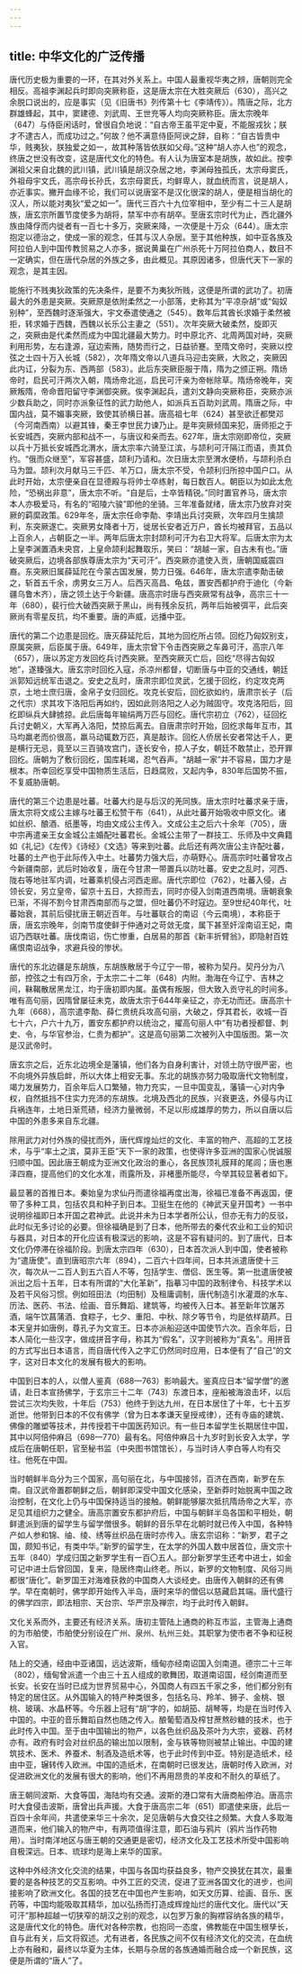 ```yaml
---
---
---
```

title: 中华文化的广泛传播
---




唐代历史极为重要的一环，在其对外关系上。中国人最重视华夷之辨，唐朝则完全相反。高祖李渊起兵时即向突厥称臣，这是唐太宗在大胜突厥后（630），高兴之余脱口说出的，应是事实（见《旧唐书》列传第十七《李靖传》）。隋唐之际，北方群雄蜂起，其中，窦建德、刘武周、王世充等人均向突厥称臣。唐太宗晚年（647）与侍臣闲话时，曾很自负地说：“自古帝王虽平定中夏，不能服戎狄；朕才不逮古人，而成功过之。”何故？他不满意侍臣阿谀之辞，自称：“自古皆贵中华，贱夷狄，朕独爱之如一，故其种落皆依朕如父母。”这种“胡人亦人也”的观念，终唐之世没有改变，这是唐代文化的特色。有人认为唐室本是胡族，故如此。按李渊祖父来自北魏的武川镇，武川镇是胡汉杂居之地，李渊母独孤氏，太宗母窦氏，外祖母宇文氏，高宗母长孙氏，玄宗母窦氏，均鲜卑人，就血统而言，说是胡人，亦近事实。撇开血缘不论，我们可以说唐室不是汉化很深的胡人，便是相当胡化的汉人，所以能对夷狄“爱之如一”。唐代三百六十九位宰相中，至少有二十三人是胡族，唐玄宗所置节度使多为胡将，禁军中亦有胡卒。至唐玄宗时代为止，西北疆外族由降俘而内徙者有一百七十多万，突厥来降，一次便是十万众（644）。唐太宗抱定以德治之，使成一家的观念，任其与汉人杂居。至于其他种族，如中亚各族及阿拉伯人到中国传教贸易之人亦多，据说黄巢在广州杀死十万阿拉伯商人，数目不一定确实，但在唐代杂居的外族之多，由此概见。其原因诸多，但唐代天下一家的观念，是其主因。

能施行不贱夷狄政策的先决条件，是要不为夷狄所贱，这便是所谓的武功了。初唐最大的外患是突厥。突厥原是依附柔然之一小部落，史称其为“平凉杂胡”或“匈奴别种”，至西魏时逐渐强大，宇文泰遣使通之（545）。数年后其酋长求婚于柔然被拒，转求婚于西魏，西魏以长乐公主妻之（551）。次年突厥大破柔然，旋即灭之，突厥由是代柔然而成为中国北疆最大势力。时中原北齐、北周两国对峙，突厥利用形势，左右逢源，寇边索贿，随势而行之，日益骄蹇。至隋文帝时，突厥以控弦之士四十万入长城（582），次年隋文帝以八道兵马迎击突厥，大败之，突厥因此内讧，分裂为东、西两部（583）。此后东突厥臣服于隋，隋为之颁正朔。隋炀帝时，启民可汗两次入朝，隋炀帝北巡，启民可汗亲为帝帐除草。隋炀帝晚年，突厥叛隋，帝命晋阳留守李渊御突厥。俟李渊起兵，遣刘文静向突厥称臣，突厥亦派少数兵助之，同时亦派象征性的武力助他人，如派兵五百助刘武周。隋唐之际，中国内战，莫不媚事突厥，致使其骄横日甚。唐高祖七年（624）甚至欲迁都樊邓（今河南西南）以避其锋，秦王李世民力谏乃止。是年突厥倾国来犯，唐师拒之于长安城西，突厥内部和战不一，与唐议和亲而去。627年，唐太宗刚即帝位，突厥以兵十万抵长安城西北渭水，唐太宗率六骑至江滨，与颉利可汗隔江而语，责其负约。“俄而众继至”，军容甚盛，颉利乃请和。次日唐太宗至渭水便桥，与颉利杀白马为盟。颉利次月献马三千匹、羊万口，唐太宗不受，令颉利归所掠中国户口。从此时开始，太宗便亲自在显德殿与将帅士卒练射，每日数百人。朝臣以为如此太危险，“恐祸出非意”，唐太宗不听。“自是后，士卒皆精锐。”同时置官养马，唐太宗本人亦极爱马，有名的“昭陵六骏”即他的坐骑。三年准备就绪，唐太宗乃放弃对突厥的羁縻政策。629年冬，唐太宗任命李勣、李靖出兵讨突厥，次年四月生擒颉利，东突厥遂亡。突厥男女降者十万，徙居长安者近万户，酋长均被拜官，五品以上百余人，占朝臣之一半。两年后唐太宗封颉利可汗为右卫大将军。后唐太宗为太上皇李渊置酒未央宫，上皇命颉利起舞取乐，笑曰：“胡越一家，自古未有也。”唐破突厥后，边境各部族尊唐太宗为“天可汗”。西突厥亦遣使入贡，唐朝国威震四裔。东突厥旧属薛延陀在今蒙古国发展，势力日强。646年，唐太宗遣李勣击破之，斩首五千余，虏男女三万人。后西灭高昌、龟兹，置安西都护府于迪化（今新疆乌鲁木齐），唐之领土达于今新疆。唐高宗时唐与西突厥常有战争，高宗三十一年（680），裴行俭大破西突厥于黑山，尚有残余反抗，两年后始被弭平，此后突厥尚有零星反抗，均不重要。唐的声威，远播中亚。

唐代的第二个边患是回纥。唐灭薛延陀后，其地为回纥所占领。回纥乃匈奴别支，原属突厥，后臣属于唐。649年，唐太宗曾下令击西突厥之车鼻可汗，高宗八年（657），唐以苏定方发回纥兵讨西突厥。至西突厥灭亡后，回纥“尽得古匈奴地”，遂臻强大。唐玄宗时回纥入寇，杀凉州都督，切断唐与中亚的交通线，朝廷派郭知远统军击退之。安史之乱时，唐肃宗即位灵武，乞援于回纥，约定攻克两京，土地士庶归唐，金帛子女归回纥。攻克长安后，回纥欲如约，唐肃宗长子（后之代宗）求其攻下洛阳后再如约，因如此则洛阳之人必为贼固守。攻克洛阳后，回纥即纵兵大肆掳掠。此后唐每年输绢两万匹与回纥。唐代宗初立（762），征回纥兵讨史朝义，大军再入洛阳，焚掠后离去。自唐肃宗时开始，回纥求每年互市，其马均羸老而价很高，羸马动辄数万匹，真是敲诈。回纥人侨居长安者常达千人，更是横行无忌，竟至以三百骑攻宫门，逐长安令，掠人子女，朝廷不敢禁止，恐开罪回纥。唐朝为了敷衍回纥，国库耗竭，忍气吞声。“胡越一家”并不容易，国力才是根本。所幸回纥享受中国物质生活后，日趋腐败，又起内争，830年后国势不振，不复威胁唐朝。

唐代的第三个边患是吐蕃。吐蕃大约是与后汉的羌同族。唐太宗时吐蕃求亲于唐，唐太宗将文成公主嫁与吐蕃王松赞干布（641），从此吐蕃开始吸收中原文化。诸如丝织、酿酒、纸墨等，均由文成公主传入。文成公主之后六十余年（705），唐中宗再遣亲王女金城公主婚配吐蕃君长。金城公主带了一群技工、乐师及中文典籍如《礼记》《左传》《诗经》《文选》等来到吐蕃。此后还有两次唐公主许配吐蕃，吐蕃的土产也于此际传入中土。吐蕃势力强大后，亦萌野心。唐高宗时吐蕃曾攻占今新疆南部，武后时始收复，唐在今甘肃一带置兵以防吐蕃。安史之乱时，河西、陇右等地驻军内调，吐蕃乘机侵占河西走廊。唐代宗即位（762），吐蕃入侵，占领长安，另立皇帝，留京十五日，大掠而去，同时亦侵入剑南道西南境。唐朝衰象已渐，不得不割今甘肃西南部而与之盟，但吐蕃仍不时寇边。至9世纪40年代，吐蕃始衰，其前后侵扰唐王朝近百年。与吐蕃联合的南诏（今云南境），本称臣于唐，唐玄宗晚年，剑南节度使鲜于仲通对之苛敛无度，属下甚至奸淫南诏王妃，南诏乃西联吐蕃。唐伐南诏，伤亡惨重，白居易的那首《新丰折臂翁》，即隐射百姓痛恨南诏战争，求避兵役的惨状。

唐代的东北边疆是东胡族，东胡族散居于今辽宁一带，被称为契丹。契丹分为八部，控弦之士有四万余，于太宗二十二年（648）内附。渤海在今辽宁、吉林之间，靺鞨散居黑龙江，均于唐初即内属。虽偶有叛服，但大致入贡守礼的时间多。唯有高句丽，因隋曾屡征未克，故唐太宗于644年亲征之，亦无功而还。唐高宗十九年（668），高宗遣李勣、薛仁贵统兵攻高句丽，大破之，俘其君长，收城一百七十六，户六十九万，置安东都护府以统治之，擢高句丽人中“有功者授都督、刺史、令，与华官参治，仁贵为都护”。这是高句丽第二次被列入中国版图。第一次是汉武帝时。

唐玄宗之后，近东北边境全是藩镇，他们各为自身利害计，对领土防守很严密，也不向境外异族启衅，所以大体上相安无事。东北的胡族亦努力吸取唐代文物制度，竭力发展势力，百余年后人口繁殖，物力充实，一旦中国变乱，藩镇一心对内争权，自然抵挡不住实力充沛的东胡族。北境及西北的民族，兴衰更迭，外侵与内讧兵祸连年，土地日渐荒碛，经济力量微弱，不足以形成雄厚的势力，所以自唐以后中国的外患多来自东北疆。

除用武力对付外族的侵扰而外，唐代辉煌灿烂的文化、丰富的物产、高超的工艺技术，与乎“率土之滨，莫非王臣”天下一家的政策，也使得许多亚洲的国家心悦诚服归顺中国。因此唐王朝成为亚洲文化政治的重心，各民族顶礼膜拜的尾闾；唐也惠泽四裔，提高他们的文化水准，雨露所及，非楮墨所能尽，今举其较显著者如下。

最显著的首推日本。秦始皇为求仙丹而遣徐福再度出海，徐福已准备不再返国，便带了多种工具，包括农具和种子到日本。卫挺生在他的《神武天皇开国考》一书中说明徐福即日本开国之君神武。此说并未为日本学者所公认，但亦无有力的反驳，此时似无多讨论的必要。但徐福确是到了日本，他所带去的秦代农业和工业的知识与器具，对日本的开化应该有极深远的影响，这是不容有疑问的。到了唐代，日本文化仍停滞在徐福阶段。到唐太宗四年（630），日本首次派人到中国，使者被称为“遣唐使”。直到唐昭宗六年（894），二百六十四年间，日本共派遣唐使十三次，每次从一二百人到五六百人不等，包括学生、僧侣、医生等。第一批遣唐使被派出之后十五年，日本有所谓的“大化革新”，指摹习中国的政制律令、科技学术以及若干风俗习惯。例如班田法（均田制）及租庸调制，唐代制造引水灌溉的水车、历法、医药、书法、绘画、音乐舞蹈、建筑等，均被传入日本。甚至新年饮屠苏酒，端午饮菖蒲酒、食粽子，七夕、重阳、中秋、除夕等节令，均是依样葫芦。日本天皇并如唐例，尊孔子为文宣王。日本亦派船迎送中国使节六次。百余年后，日本人简化一些汉字，做成拼音字母，称其为“假名”，汉字则被称为“真名”。用拼音的方式写出日本语言，而自唐代传入之字汇仍然同时应用，日本便有了“自己”的文字，这对日本文化的发展有极大的影响。

中国到日本的人，以僧人鉴真（688—763）影响最大。鉴真应日本“留学僧”的邀请，赴日本宣扬佛学，于玄宗三十二年（743）东渡日本，座船被海浪击坏，以后尝试三次均失败，十年后（753）他终于到达九州，在日本居住了十年，七十五岁逝世。他带到日本的不仅有佛学（曾为日本孝谦天皇授戒律），还有寺庙的建筑、佛像的雕塑等技术，并传授若干中国医药知识。有一些日本留学生长期居住中国，其中以阿倍仲麻吕（698—770）最有名。阿倍仲麻吕十九岁时到长安入太学，学成后在唐朝任职，官至秘书监（中央图书馆馆长），与当时诗人李白等人均有交往。他死在中国。

当时朝鲜半岛分为三个国家，高句丽在北，与中国接邻，百济在西南，新罗在东南。自汉武帝置郡朝鲜之后，朝鲜即深受中国文化感染，至新莽时始脱离中国之政治控制，在文化上仍与中国保持适当的接触。朝鲜能够屡次抵抗隋炀帝之大军，亦足见其组织力之健全。唐高宗置安东都护府后，中国与朝鲜半岛各国和平相处，朝鲜遣派到唐的留学生与留学僧很多。朝鲜的音乐早在北朝时就已传入中国，各种特产如人参和锦、䌷、绫、绣等丝织品在唐时亦传入。唐玄宗诏称：“新罗，君子之国，颇知书记，有类中华。”新罗的留学生，在太学的外国人数中居首位，唐文宗十五年（840）学成归国之新罗学生有一百〇五人。部分新罗学生还考中进士，如金可记中进士后曾回国，复来，隐居终南山终老。所以，新罗的文物制度、风俗习尚都很“唐化”。新罗国王对海难获救的中国商人大谈经史。由唐传入朝鲜的还有佛学。早在南朝时，佛学即开始传入半岛，唐时来华的僧侣以慈藏启其端。唐代盛行的佛学四宗，即法相宗、天台宗、华严宗及禅宗，均于此时传入朝鲜。

文化关系而外，主要还有经济关系。唐初主管陆上通商的称互市监，主管海上通商的为市舶使，市舶使分别设在广州、泉州、杭州三处。其职掌为使市者不争和征税入官。

陆上的交通，经由中亚诸国，远达波斯，缅甸亦经南诏国入剑南道。德宗二十三年（802），缅甸曾派遣一个由三十五人组成的歌舞团，取道南诏国，经剑南道而至长安。长安在当时已成为世界贸易中心，外国商人有四五千家之多，他们都分别有特定的居住区。从外国输入的特产种类很多，包括名马、羚羊、狮子、金桃、银桃、玻璃、水晶杯等。今乐器上冠有“胡”字的，如胡笳、胡琴等，均是在当时传入中国的。中亚的音乐舞蹈自然也随之传入。酿葡萄酒及榨甘蔗熬砂糖的技术，也于此时传入中国。至于由中国输出的物产，以各色丝织品及茶叶为大宗，瓷器、药材亦有。政府有时会对丝织品的输出加以限制，金与铁等物则被禁止输出。中国的建筑技术、医术、养蚕术、制酒及造纸术等，也于此时传到中亚。特别是造纸术，经由中亚，辗转传入欧洲。中国的造纸术，在南朝时已很发达，唐朝时传入欧洲，对促进欧洲文化的发展有很大的影响，他们不再用昂贵的羊皮和不耐久的草纸了。

唐王朝同波斯、大食等国，海陆均有交通。波斯的港口常有大唐商船停泊。唐高宗时大食侵击波斯，唐曾出兵声援。大食于唐高宗二年（651）即遣使来唐，此后一百四十余年间，共遣使来华三十余次，足见唐朝与大食交往之频繁。大食人多取海道而来，他们输入的物产中，有两项值得注意，即石油与鸦片（鸦片当作药物用）。当时南洋地区与唐王朝的交通更是密切，经济文化及工艺技术所受中国影响自极深远。日本、琉球均是海上来华的国家。

这种中外经济文化交流的结果，中国与各国均获益良多，物产交换犹在其次，最重要的是各种技艺的交互影响。中外工匠的交流，促进了亚洲各国文化的进步，也间接影响了欧洲文化。各国的技艺在中国也产生影响，如天文历算、绘画、音乐、医药等，中国均能吸取其精华，加以弘扬而打造成辉煌灿烂的唐代文化。唐代以“天可汗”那种超越一切狭窄的胡汉之别的观念，以包罗万象的胸襟容纳各族的精华，这是唐代文化的特色。唐代对各种宗教，也抱同一态度，佛教能在中国生根孳长，自与此有关，后文将叙述。尤有进者，各民族之间不仅有经济文化的交流，在血统上亦有融和，最终以华夏为主体，长期与杂居的各族通婚而融合成一个新民族，这便是所谓的“唐人”了。